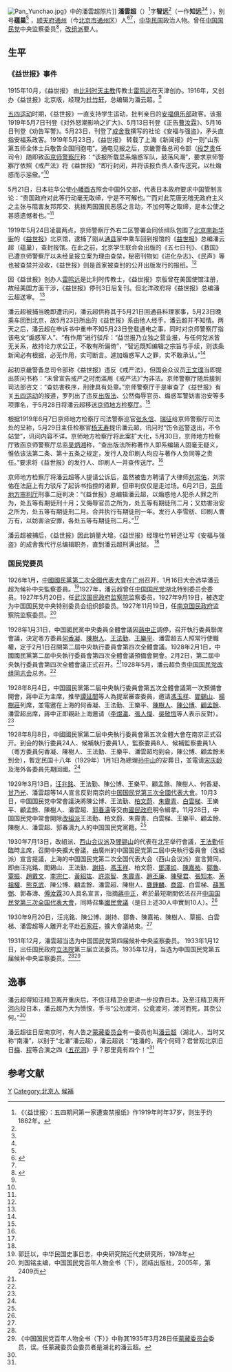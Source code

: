 {{otheruses|subject=顺天府通州人、中国国民党中央委员|other=湖北人、蒙藏委员会委员|潘雲超 (湖北)}}
[[File:Pan_Yunchao.jpg|thumb]]》中的潘雲超照片]]
'''潘雲超'''（{{bd|1882年？||？|}}）<ref>《〈益世报〉：五四期间第一家遭查禁报纸》作1919年时年37岁，则生于约1882年。</ref>字'''智远'''<ref name=tian/>（一作'''知远'''<ref name=chenzi/><ref name=kmt/> ），别号'''蕴巢'''<ref name=kmt/> ，[[顺天府|顺天府]][[通州_(北京)|通州]]（今[[北京市|北京市]][[通州区_(北京市)|通州区]]）人<ref name=tian>{{Cite web |url=http://history.news.163.com/09/0618/15/5C3PQ2NO00011247.html |title=田尚秀，“五四”期间第一报案——《益世报》被封案，北京档案2009年第4期 |access-date=2013-06-15 |archive-date=2019-06-10 |archive-url=https://web.archive.org/web/20190610024756/http://history.news.163.com/09/0618/15/5C3PQ2NO00011247.html |dead-url=no }}</ref><ref name=kmt/>，[[中华民国|中华民国]]政治人物。曾任[[中国国民党|中国国民党]]中央监察委员<ref name=chenzi>{{Cite web |url=http://www.eywedu.com/biji/mydoc723.htm |title=张慧剑，辰子说林，上海书店出版社，1997年 |access-date=2013-06-15 |archive-date=2019-06-08 |archive-url=https://web.archive.org/web/20190608031312/http://www.eywedu.com/biji/mydoc723.htm |dead-url=no }}</ref>，[[改组派|改组派]]要人。

==生平==
===《益世报》事件===
1915年10月，《益世报》 由[[比利时|比利时]][[天主教|天主教]]传教士[[雷鸣远|雷鸣远]]在天津创办。1916年，又创办《益世报》北京版，经理为[[杜竹轩|杜竹轩]]，总编辑为潘云超。<ref name=tian/>

[[五四运动|五四运动]]时期，《益世报》一直支持学生运动，批判亲日的[[安福俱乐部|安福俱乐部]]政客。该报1919年5月7日刊登《对外怒潮影响之扩大》、5月13日刊登《正告[[曹汝霖|曹汝霖]]》、5月16日刊登《劝告军警》。5月23日，刊登了[[成舍我|成舍我]]撰写的社论《安福与强盗》，矛头直指安福系政客。1919年5月23日，《益世报》 转载了上海《新闻报》的一则“山东第五师全体士兵敬告全国同胞电”。通电见报之后，京畿警备总司令部（[[段芝贵|段芝贵]]任司令）随即致函[[京师警察厅|京师警察厅]]称：“该报所载显系煽惑军队，鼓荡风潮”，要求京师警察厅依照《戒严法》将《益世报》“即行封闭，并将该报负责人查传送究，以杜煽惑而示惩儆。”<ref name=tian/>

5月21日，日本驻华公使[[小幡酉吉|小幡酉吉]]照会中国外交部，代表日本政府要求中国管制言论：“贵国政府对此等行动毫无取缔，宁是不可解也。”“而对此荒唐无稽无政府主义之主张与阻害友邦邦交、挑拨两国国民恶感之言动，不加何等之取缔，是本公使之甚感遗憾者也。”<ref name=tian/>

1919年5月24日凌晨两点，京师警察厅外右二区警署会同侦缉队包围了[[北京|北京]][[南新华街|南新华街]]的《[[益世报|益世报]]》北京馆，逮捕了刚从[[通县|通县]]家中乘车回到报馆的《[[益世报|益世报]]》总编潘云超（蕴巢），查封报馆。在此之前，北京学生联合会出版的《五七日刊》、《救国》已遭京师警察厅以未经呈报立案为理由查禁，秘密刊物如《进化杂志》、《民声》等也被查禁并没收，《益世报》则是首家被查封的公开出版发行的报纸。<ref name=tian/>

因《益世报》创办人[[雷鸣远|雷鸣远]]是比利时传教士，《益世报》京版曾在美国使馆注册，故经美国方面干涉，《益世报》停刊3日后复刊。但北洋政府将《益世报》总编潘云超送审。 <ref name=tian/>

潘云超被捕当晚即遭讯问，潘云超供称其于5月21日回通县料理家事，5月23日晚乘车回到北京，故5月23日所出的《益世报》系由他人经手，潘云超并不知情。两天之后，潘云超在申诉书中重申不知5月23日登载通电之事，同时对京师警察厅指该电文“煽惑军人”、“有作用”进行驳斥：“益世报乃立独之营业报，与任何党派皆无关系，故持论力求公正，不敢有所偏倚”，“智远既知编辑之宗旨与手续，则该条新闻必有根据，必无作用，实可断言。遽加煽惑军人之罪，实不敢承认。”<ref name=tian/>

起初京畿警备总司令部称《益世报》违反《戒严法》，但国会众议员[[王文璞|王文璞]]当即提出质问书称：“未曾宣告戒严之时而滥用《戒严法》”为非法。京师警察厅随后接到司法部咨文：“查妨害秩序，刑律具有处章。”京师警察厅于是审查了《益世报》有关[[五四运动|五四运动]]的报道，罗列出了违反[[出版法_(中華民國)|出版法]]、公然侮辱官员、煽惑军警妨害治安等多项罪名，于5月28日将潘云超移送[[京师地方检察厅|京师地方检察厅]]。<ref name=tian/>

根据1919年6月7日京师地方检察厅司法警察巡官[[张永信|张永信]]、[[瑞征|瑞征]]给京师警察厅司法处的呈称，5月29日主任检察官[[杨天寿|杨天寿]]提讯潘云超，讯问时“饬令巡警退出，不令站堂”，讯问内容不详。京师地方检察厅将此案扩大化，5月30日，京师地方检察厅致函京师警察厅总监[[吴炳湘|吴炳湘]]称，“查出版法所称著作人即系编辑人固毫无疑义，惟依该法第二条、第十五条之规定，发行人及印刷人均应与著作人负同等之责任。”要求将《益世报》的发行人、印刷人一并查传送厅。<ref name=tian/>

京师地方检察厅将潘云超等人提请公诉后，虽然被告方聘请了大律师[[刘崇佑|刘崇佑]]，刘崇佑在法庭上有力驳斥了起诉书指控的诸罪，但审判仅仅是走过场。6月21日，[[京师地方审判厅|京师地方审判厅]]刑事二庭判决：“《益世报》总编辑潘云超，以煽惑他人犯杀人罪之所为，处五等有期徒刑十月；又侮辱官员之所为，处五等有期徒刑二月；又妨害治安之所为，处五等有期徒刑二月。合并执行有期徒刑一年。发行人李雪舫、印刷人曹万有，以妨害治安罪，各处五等有期徒刑二月。”<ref name=tian/>

潘云超被捕后，《益世报》因此销量大增。《益世报》经理杜竹轩还让写《安福与强盗》的成舍我代行总编辑职务，直到潘云超刑满出狱。 <ref name=tian/>

===国民党要员===
1926年1月，[[中國國民黨第二次全國代表大會|中國國民黨第二次全國代表大會]]在[[广州|广州]]召开，1月16日大会选举潘云超为候补中央監察委員。<ref name=guo>郭廷以，中华民国史事日志，中央研究院近代史研究所，1978年</ref>1927年，潘云超曾任[[中国国民党|中国国民党]]湖北特别委员会委员。1927年5月20日，任[[武汉国民政府|武汉国民政府]][[监察院|监察院]]监察委员。1927年9月19日，被选定为中国国民党中央特别委员会组织部委员。1927年11月19日，任[[南京国民政府|南京国民政府]]监察院监察委员。<ref name=kmt>刘国铭主编，中国国民党百年人物全书（下），团结出版社，2005年，第2409页</ref>

1928年1月31日，中国國民黨中央委員全體會議因[[蔣中正|蔣中正]]調停，召开執行委員聯席會議，決定粵方委員[[何香凝|何香凝]]、[[陳樹人|陳樹人]]、[[王法勤|王法勤]]、[[王樂平|王樂平]]、潘雲超五人照常行使職權，定于2月1日召開第二屆中央執行委員會第四次全體會議。1928年2月1日，中國國民黨第二屆中央執行委員會第四次全體會議預備會開會。2月2日，第二屆中央執行委員會第四次全體會議正式召开。<ref name=guo/>1928年5月，潘云超负责[[中国国民党改组同志会|中国国民党改组同志会]]总务。<ref name=kmt/> 

1928年8月4日，中国國民黨第二屆中央執行委員會第五次全體會議第一次預備會開會，蔣中正为主席，推举[[譚延闓|譚延闓]]等人為提案審查委員，邀请[[馮玉祥|馮玉祥]]、[[閻錫山|閻錫山]]、[[楊樹莊|楊樹莊]]列席，並電邀在上海的何香凝、王法勤、王樂平、[[陳樹人|陳樹人]]、[[陳公博|陳公博]]、[[顧孟餘|顧孟餘]]、潘雲超出席，蔣中正即親赴上海邀请（[[李煜瀛|李煜瀛]]、[[張人傑|張人傑]]、[[吳敬恆|吳敬恆]]等人表示反對）。<ref name=guo/>

1928年8月8日，中國國民黨第二屆中央執行委員會第五次全體大會在南京正式召开。到会的執行委員24人、候補執行委員1人，監察委員8人、候補監察委員1人（粵方委員何香凝、陳樹人、王法勤、王樂平、潘雲超均到会，陳公博、顧孟餘未到会），暫定民国十八年（1929年）1月1日為總理[[孙中山|孙中山]]的安葬日，並電请[[宋庆龄|宋庆龄]]及海外各委員先期回國。<ref name=guo/>

1929年3月13日，[[汪兆銘|汪兆銘]]、王法勤、陳公博、王樂平、顧孟餘、陳樹人、何香凝、[[甘乃光|甘乃光]]、潘雲超等14人宣言反對南京的[[中国国民党第三次全國代表大會|中国国民党第三次全國代表大會]]。10月3日，中国国民党中常會議決將陳公博、王法勤、[[柏文蔚|柏文蔚]]、[[朱霽青|朱霽青]]、[[白雲梯|白雲梯]]、王樂平、顧孟餘、陳樹人、潘雲超、[[郭春濤|郭春濤]]等交由[[國民政府|國民政府]]明令緝拿。11月28日，中国国民党中常會開除[[改組派|改組派]]王法勤、柏文蔚、朱霽青、白雲梯、王樂平、顧孟餘、陳樹人、潘雲超、郭春濤九人的中国国民党黨籍。<ref name=guo/>

1930年7月13日，改組派、[[西山会议派|西山会议派]]及[[閻錫山|閻錫山]]的代表在[[北平|北平]]举行會議，[[王法勤|王法勤]]任臨時主席，召開中央擴大會議，由廣州的中国国民党第二屆中央執行委員會（改組派）宣言提議，上海的中国国民党第二次全国代表大会（西山会议派）宣言贊同，即由汪兆銘、閻錫山、王法勤、[[謝持|謝持]]、[[馮玉祥|馮玉祥]]、柏文蔚、[[鄧澤如|鄧澤如]]、[[陳嘉祐|陳嘉祐]]、[[鄒魯|鄒魯]]、[[覃振|覃振]]、[[趙戴文|趙戴文]]、[[李宗仁|李宗仁]]、[[黃紹竑|黃紹竑]]、[[許崇智|許崇智]]、[[朱霽青|朱霽青]]、[[趙丕廉|趙丕廉]]、[[陳璧君|陳璧君]]、[[張知本|張知本]]、[[茅祖權|茅祖權]]、[[熊克武|熊克武]]、陳公博、顧孟餘、潘雲超、陳樹人、[[鹿鍾麟|鹿鍾麟]]、[[商震|商震]]、白雲梯、[[薛篤弼|薛篤弼]]、郭春濤、[[傅汝霖|傅汝霖]]30人具名宣言，指摘[[蔣中正|蔣中正]]，希於最短期間依法召开[[中国国民党第三次全国代表大會|中国国民党第三次全国代表大會]]，同時召集[[國民會議|國民會議]]（是日上述30人中實到10人）。<ref name=guo/>

1930年9月20日，汪兆銘、陳公博、謝持、鄒魯、陳嘉祐、陳樹人、覃振、白雲梯、潘雲超等人離开北平赴[[石家莊|石家莊]]，擴大會議結束。<ref name=guo/>

1931年12月，潘雲超当选为中国国民党第四届候补中央监察委员。 1933年1月12日，出任国民政府[[立法院|立法院]]第三届立法委员。1935年12月，当选为中国国民党第五届候补中央监察委员。<ref name=kmt/><ref>《中国国民党百年人物全书（下）》中称其1935年3月28日任[[蒙藏委员会|蒙藏委员会]]委员，误。任蒙藏委员会委员者是湖北的潘云超。</ref>

==逸事==
潘云超得知汪精卫离开重庆后，不信汪精卫会更进一步投靠日本。及至汪精卫离开[[河内|河内]]投日本，潘云超乃大为愤恨，手书“公勿渡河，公竟渡河，渡河而死，其奈公何。”<ref name=chenzi/>

潘云超往日居南京时，有人告之[[蒙藏委员会|蒙藏委员会]]有一委员也叫[[潘云超_(湖北)|潘云超]]（湖北人，当时又称“南潘”，以别于“北潘”潘云超），潘云超说：“姓潘的，两个何碍？君曾观北京旧日[[梅兰芳|梅]]、[[程砚秋|程]]等合演之四《[[五花洞|五花洞]]》乎？那里竟有四个！”<ref name=chenzi/>

==参考文献==
{{reflist}}

{{中國國民黨第二屆中央執行委員會}}
{{第3屆中華民國訓政時期立法委員名單}}

{{DEFAULTSORT:Pan潘}}
[[Category:潘姓|Y]]
[[Category:北京人|Category:北京人]]
[[Category:中國國民黨第二屆中央監察委員會候補委員|候補]]